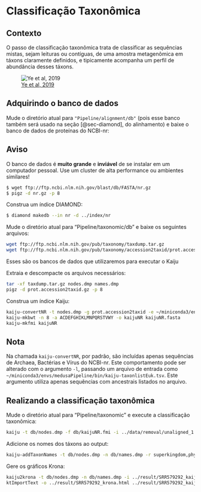 # Classificação Taxonômica

## Contexto

O passo de classificação taxonômica trata de classificar as sequências mistas, sejam leituras ou contíguas, de uma amostra metagenômica em táxons claramente definidos,
e tipicamente acompanha um perfil de abundância desses táxons. 

![[Ye et al, 2019](https://doi.org/10.1016/j.cell.2019.07.010)](images/sabeti_2019.jpg)

## Adquirindo o banco de dados

Mude o diretório atual para `"Pipeline/alignment/db"` (pois esse banco também será usado na seção [@sec-diamond], do alinhamento) e baixe o banco de dados de proteínas do NCBI-nr:  

::: callout-warning
## Aviso

O banco de dados é **muito grande** e **inviável** de se instalar em um computador pessoal.
Use um cluster de alta performance ou ambientes similares!
:::

```bash
$ wget ftp://ftp.ncbi.nlm.nih.gov/blast/db/FASTA/nr.gz  
$ pigz -d nr.gz -p 8  
```

Construa um índice DIAMOND:  

```bash
$ diamond makedb --in nr -d ../index/nr  
```

Mude o diretório atual para "Pipeline/taxonomic/db" e baixe os seguintes arquivos:

```bash
wget ftp://ftp.ncbi.nlm.nih.gov/pub/taxonomy/taxdump.tar.gz
wget ftp://ftp.ncbi.nlm.nih.gov/pub/taxonomy/accession2taxid/prot.accession2taxid.gz
```

Esses são os bancos de dados que utilizaremos para executar o Kaiju

Extraia e descompacte os arquivos necessários:
```bash
tar -xf taxdump.tar.gz nodes.dmp names.dmp
pigz -d prot.accession2taxid.gz -p 8
```

Construa um índice Kaiju:
```bash
kaiju-convertNR -t nodes.dmp -g prot.accession2taxid -e ~/miniconda3/envs/medusaPipeline/bin/kaiju-excluded-accessions.txt -a -o kaijuNR.fasta -i ../../alignment/db/nr
kaiju-mkbwt -n 8 -a ACDEFGHIKLMNPQRSTVWY -o kaijuNR kaijuNR.fasta
kaiju-mkfmi kaijuNR
```

::: callout-note
## Nota

Na chamada `kaiju-convertNR`, por padrão, são incluídas apenas sequências de Archaea, Bactérias e Vírus do NCBI-nr. Este comportamento pode ser alterado com o argumento `-l`, passando um arquivo de entrada como `~/miniconda3/envs/medusaPipeline/bin/kaiju-taxonlistEuk.tsv`. Este argumento utiliza apenas sequências com ancestrais listados no arquivo.
:::

## Realizando a classificação taxonômica

Mude o diretório atual para "Pipeline/taxonomic" e execute a classificação taxonômica:
```bash
kaiju -t db/nodes.dmp -f db/kaijuNR.fmi -i ../data/removal/unaligned_1.fastq -j ../data/removal/unaligned_2.fastq -o ../result/SRR579292_kaiju.out -z 8
```

Adicione os nomes dos táxons ao output:
```bash
kaiju-addTaxonNames -t db/nodes.dmp -n db/names.dmp -r superkingdom,phylum,class,order,family,genus,species -i ../result/SRR579292_kaiju.out -o ../result/SRR579292_kaiju.names
```

Gere os gráficos Krona:
```bash
kaiju2krona -t db/nodes.dmp -n db/names.dmp -i ../result/SRR579292_kaiju.out -o ../result/SRR579292_kaiju2krona.out
ktImportText -o ../result/SRR579292_krona.html ../result/SRR579292_kaiju2krona.out
```

